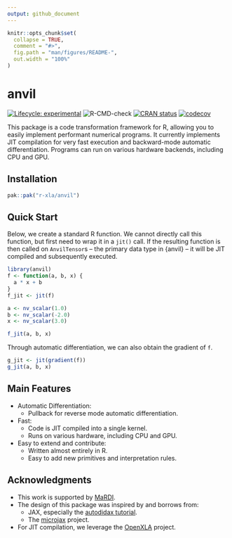 ```yaml
---
output: github_document
---
```


<!-- README.md is generated from README.Rmd. Please edit that file -->

```r
knitr::opts_chunk$set(
  collapse = TRUE,
  comment = "#>",
  fig.path = "man/figures/README-",
  out.width = "100%"
)
```

# anvil

<!-- badges: start -->
[![Lifecycle: experimental](https://img.shields.io/badge/lifecycle-experimental-orange.svg)](https://lifecycle.r-lib.org/articles/stages.html#experimental)
![R-CMD-check](https://github.com/r-xla/anvil/actions/workflows/R-CMD-check.yaml/badge.svg)
[![CRAN status](https://www.r-pkg.org/badges/version/anvil)](https://CRAN.R-project.org/package=anvil)
[![codecov](https://codecov.io/gh/r-xla/anvil/branch/main/graph/badge.svg)](https://codecov.io/gh/r-xla/anvil)
<!-- badges: end -->

This package is a code transformation framework for R, allowing you to easily implement performant numerical programs.
It currently implements JIT compilation for very fast execution and backward-mode automatic differentiation.
Programs can run on various hardware backends, including CPU and GPU.

## Installation

``` r
pak::pak("r-xla/anvil")
```

## Quick Start

Below, we create a standard R function. We cannot directly call this function, but first need to wrap it in a `jit()` call.
If the resulting function is then called on `AnvilTensor`s -- the primary data type in {anvil} -- it will be JIT compiled and subsequently executed.

```r
library(anvil)
f <- function(a, b, x) {
  a * x + b
}
f_jit <- jit(f)

a <- nv_scalar(1.0)
b <- nv_scalar(-2.0)
x <- nv_scalar(3.0)

f_jit(a, b, x)
```

Through automatic differentiation, we can also obtain the gradient of `f`.

```r
g_jit <- jit(gradient(f))
g_jit(a, b, x)
```

## Main Features

- Automatic Differentiation:
  - Pullback for reverse mode automatic differentiation.
- Fast:
  - Code is JIT compiled into a single kernel.
  - Runs on various hardware, including CPU and GPU.
- Easy to extend and contribute:
  - Written almost entirely in R.
  - Easy to add new primitives and interpretation rules.

## Acknowledgments

- This work is supported by [MaRDI](https://www.mardi4nfdi.de).
- The design of this package was inspired by and borrows from:
  - JAX, especially the [autodidax tutorial](https://docs.jax.dev/en/latest/autodidax.html).
  - The [microjax](https://github.com/joey00072/microjax) project.
- For JIT compilation, we leverage the [OpenXLA](https://openxla.org/) project.
